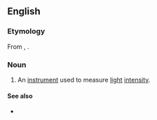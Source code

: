 ==English==

===Etymology===
From {{der|en|la|lux}}, {{m|la|lucis||light}} {{suffix|en||meter}}.

===Noun===
{{en-noun}}

# An [[instrument]] used to measure [[light]] [[intensity]].

====See also====
* {{l|en|photometer}}